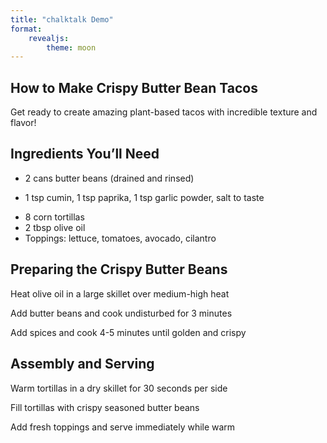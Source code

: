 ```yaml
---
title: "chalktalk Demo"
format: 
    revealjs:
        theme: moon
---
```


## How to Make Crispy Butter Bean Tacos

::: {.fragment tts="Welcome to this delicious guide on making crispy butter bean tacos! These plant-based tacos are packed with flavor and have an amazing crispy texture that will satisfy any taco craving."}
Get ready to create amazing plant-based tacos with incredible texture and flavor!
:::

## Ingredients You'll Need

::: {.fragment tts="First, let's gather our ingredients. You'll need two cans of butter beans, also known as lima beans."}
- 2 cans butter beans (drained and rinsed)
:::

::: {.fragment tts="For seasoning, grab some cumin, paprika, garlic powder, and salt."}
- 1 tsp cumin, 1 tsp paprika, 1 tsp garlic powder, salt to taste
:::

::: {.fragment tts="You'll also need corn tortillas, olive oil, and your favorite taco toppings like lettuce, tomatoes, and avocado."}
- 8 corn tortillas
- 2 tbsp olive oil
- Toppings: lettuce, tomatoes, avocado, cilantro
:::

## Preparing the Crispy Butter Beans

::: {.fragment tts="Start by heating olive oil in a large skillet over medium-high heat."}
Heat olive oil in a large skillet over medium-high heat
:::

::: {.fragment tts="Add the drained butter beans to the hot skillet. Let them cook without stirring for about 3 minutes to develop a crispy bottom."}
Add butter beans and cook undisturbed for 3 minutes
:::

::: {.fragment tts="Now sprinkle in your spices - cumin, paprika, garlic powder, and salt. Stir gently and continue cooking for another 4 to 5 minutes until the beans are golden and crispy on the outside."}
Add spices and cook 4-5 minutes until golden and crispy
:::

## Assembly and Serving

::: {.fragment tts="While the beans finish cooking, warm your corn tortillas in a dry skillet or directly over a gas flame for about 30 seconds per side."}
Warm tortillas in a dry skillet for 30 seconds per side
:::

::: {.fragment tts="Now comes the fun part - assembly! Fill each warm tortilla with the crispy seasoned butter beans."}
Fill tortillas with crispy seasoned butter beans
:::

::: {.fragment tts="Top with fresh lettuce, diced tomatoes, sliced avocado, and cilantro. Serve immediately while the beans are still warm and crispy. Enjoy your delicious homemade butter bean tacos!"}
Add fresh toppings and serve immediately while warm
:::